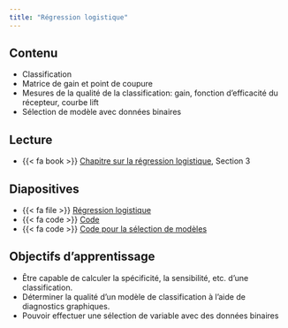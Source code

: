 ```yaml
---
title: "Régression logistique"
---
```


## Contenu

- Classification
- Matrice de gain et point de coupure
- Mesures de la qualité de la classification: gain, fonction d'efficacité du récepteur, courbe lift
- Sélection de modèle avec données binaires

## Lecture


- {{< fa book >}} [Chapitre sur la régression logistique](https://lbelzile.github.io/math60602/reglogistique.html), Section 3

## Diapositives 

- {{< fa file >}} [Régression logistique](/diapos/MATH60602-diapos6.pdf)
- {{< fa code >}} [Code](/code/MATH60602-diapos6.R)
- {{< fa code >}} [Code pour la sélection de modèles](/code/MATH60602-selection-logistique.R)


## Objectifs d'apprentissage

- Être capable de calculer la spécificité, la sensibilité, etc. d'une classification.
- Déterminer la qualité d'un modèle de classification à l'aide de diagnostics graphiques.
- Pouvoir effectuer une sélection de variable avec des données binaires
